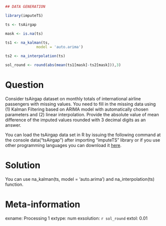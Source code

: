 ```r
## DATA GENERATION

library(imputeTS)

ts <- tsAirgap

mask <- is.na(ts)

ts1 <- na_kalman(ts, 
              model = 'auto.arima')

ts2 <- na_interpolation(ts)

sol_round <- round(abs(mean(ts1[mask]-ts2[mask])),3)


```

Question
========

Consider tsAirgap dataset on monthly totals of international airline passengers with missing values. You need to fill in the missing data using  (1) Kalman Filtering based on ARIMA model with automatically chosen parameters and (2) linear interpolation. Provide the absolute value of mean difference of the imputed values rounded with 3 decimal digits as an answer.


You can load the tsAirgap data set in R by issuing the following command at the console data("tsAirgap") after importing "imputeTS" library or if you use other programming languages you can download it [here](https://github.com/SteffenMoritz/imputeTS/blob/master/data/tsAirgap.rda).



Solution
========

You can use na_kalman(ts, model = 'auto.arima') and na_interpolation(ts) function.

Meta-information
================
exname:  Processing 1
extype: num
exsolution: `r sol_round`
extol: 0.01
